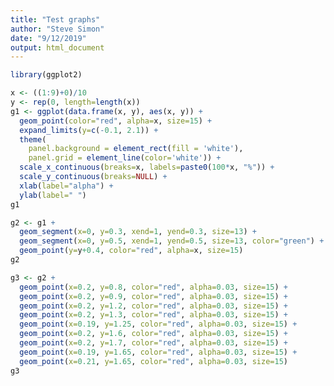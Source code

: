 ```yaml
---
title: "Test graphs"
author: "Steve Simon"
date: "9/12/2019"
output: html_document
---
```


```r
library(ggplot2)
```

```r
x <- ((1:9)+0)/10
y <- rep(0, length=length(x))
g1 <- ggplot(data.frame(x, y), aes(x, y)) +
  geom_point(color="red", alpha=x, size=15) +
  expand_limits(y=c(-0.1, 2.1)) + 
  theme(
    panel.background = element_rect(fill = 'white'),
    panel.grid = element_line(color='white')) +
  scale_x_continuous(breaks=x, labels=paste0(100*x, "%")) +
  scale_y_continuous(breaks=NULL) +
  xlab(label="alpha") +
  ylab(label=" ")
g1
```

```r
g2 <- g1 +
  geom_segment(x=0, y=0.3, xend=1, yend=0.3, size=13) +
  geom_segment(x=0, y=0.5, xend=1, yend=0.5, size=13, color="green") +
  geom_point(y=y+0.4, color="red", alpha=x, size=15)
g2
```

```r
g3 <- g2 +
  geom_point(x=0.2, y=0.8, color="red", alpha=0.03, size=15) +
  geom_point(x=0.2, y=0.9, color="red", alpha=0.03, size=15) +
  geom_point(x=0.2, y=1.2, color="red", alpha=0.03, size=15) +
  geom_point(x=0.2, y=1.3, color="red", alpha=0.03, size=15) +
  geom_point(x=0.19, y=1.25, color="red", alpha=0.03, size=15) +
  geom_point(x=0.2, y=1.6, color="red", alpha=0.03, size=15) +
  geom_point(x=0.2, y=1.7, color="red", alpha=0.03, size=15) +
  geom_point(x=0.19, y=1.65, color="red", alpha=0.03, size=15) +
  geom_point(x=0.21, y=1.65, color="red", alpha=0.03, size=15)
g3
```